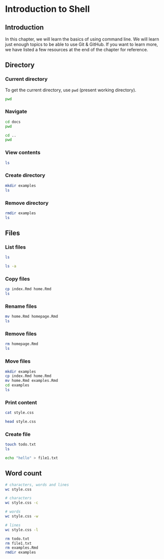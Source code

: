 # Introduction to Shell {#shell}

## Introduction

In this chapter, we will learn the basics of using command line. We will learn
just enough topics to be able to use Git & GitHub. If you want to learn more,
we have listed a few resources at the end of the chapter for reference.

## Directory

### Current directory

To get the current directory, use `pwd` (present working directory).

```sh
pwd
```

### Navigate

```sh
cd docs
pwd
```

```sh
cd ..
pwd
```

### View contents

```sh
ls
```

### Create directory

```sh
mkdir examples
ls
```

### Remove directory

```sh
rmdir examples
ls
```

## Files

### List files

```sh
ls
```

```sh
ls -a
```

### Copy files

```sh
cp index.Rmd home.Rmd
ls
```

### Rename files

```sh
mv home.Rmd homepage.Rmd
ls
```

### Remove files

```sh
rm homepage.Rmd
ls
```

### Move files

```sh
mkdir examples
cp index.Rmd home.Rmd
mv home.Rmd examples.Rmd
cd examples
ls
```

### Print content

```sh
cat style.css
```

```sh
head style.css
```

### Create file

```sh
touch todo.txt
ls
```

```sh
echo "hello" > file1.txt
```

## Word count

```sh
# characters, words and lines
wc style.css
```

```sh
# characters
wc style.css -c
```

```sh
# words
wc style.css -w
```

```sh
# lines
wc style.css -l
```

```sh
rm todo.txt
rm file1.txt
rm examples.Rmd
rmdir examples
```